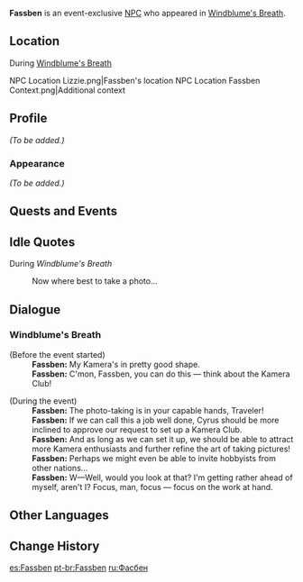{{Meta
<!-- Remove this template after adding the missing info -->
|missing_NPC_profile  = yes
}}
{{Character Infobox
|type             = Event NPC
|image            = NPC Fassben.png
|realname         = <!-- Optional, if different from in-game name -->
|deceased         = <!-- Past (for deceased prior to events of the game) or free response -->
|region           = Mondstadt
|location         = Mondstadt
|affiliation      = Adventurers' Guild
|title            = 

|ancestry         = <!-- Clan/family -->
|father           = 
|mother           = 
|spouse           = 
|sibling          = 
|child            = 
|relative         = 

|voiceEN          = 
|voiceCN          = 
|voiceJP          = 
|dialoguereward   = 
}}
'''Fassben''' is an event-exclusive [[NPC]] who appeared in [[Windblume's Breath]].

==Location==
;During [[Windblume's Breath]]
<gallery>
NPC Location Lizzie.png|Fassben's location
NPC Location Fassben Context.png|Additional context
</gallery>

==Profile==
<!--Detailed story/lore information goes here.-->
''(To be added.)''

===Appearance===
<!--Keep appearance section short and concise. Limit to 2 paragraphs with 3-4 sentences each.-->
''(To be added.)''

==Quests and Events==
{{Quests and Events}}

==Idle Quotes==
;During ''Windblume's Breath''
{{Dialogue Start}}
: {{DIcon|Idle}} Now where best to take a photo...
{{Dialogue End}}

==Dialogue==
===Windblume's Breath===
{{Dialogue Start}}
;(Before the event started)
:'''Fassben:''' My Kamera's in pretty good shape.
:'''Fassben:''' C'mon, Fassben, you can do this &mdash; think about the Kamera Club!

;(During the event)
:'''Fassben:''' The photo-taking is in your capable hands, Traveler!
:'''Fassben:''' If we can call this a job well done, Cyrus should be more inclined to approve our request to set up a Kamera Club.
:'''Fassben:''' And as long as we can set it up, we should be able to attract more Kamera enthusiasts and further refine the art of taking pictures!
:'''Fassben:''' Perhaps we might even be able to invite hobbyists from other nations...
:'''Fassben:''' W&mdash;Well, would you look at that? I'm getting rather ahead of myself, aren't I? Focus, man, focus &mdash; focus on the work at hand.
{{Dialogue End}}
<!--
==Trivia==
* 
-->
==Other Languages==
{{Other Languages
|default_hidden = 1
|en      = Fassben
|zhs     = 法斯宾
|zhs_rm  = Fǎsībīn
|zht     = 法斯賓
|zht_rm  = Fǎsībīn
|ja      = ファスビン
|ja_rm   = Fasubin
|ko      = 패스벤
|es      = Fassben
|fr      = Fassben
|ru      = Фасбен
|th      = Fassben
|vi      = Fassben
|de      = Fassben
|id      = Fassben
|pt      = Fassben
|tr      = Fassben
|it      = Fassben
}}

==Change History==
{{Change History|3.5}}
<!--
==References==
{{Reflist}}
-->

[[es:Fassben]]
[[pt-br:Fassben]]
[[ru:Фасбен]]